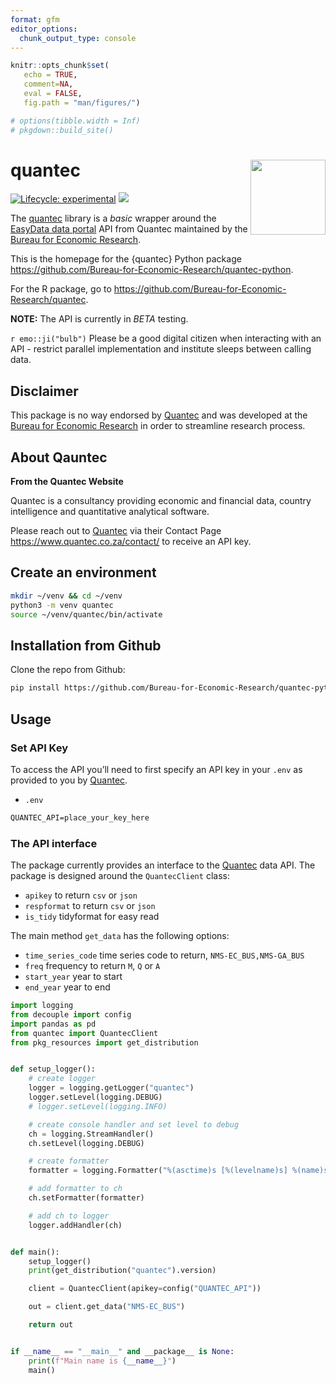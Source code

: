 ```yaml
---
format: gfm
editor_options: 
  chunk_output_type: console
---
```


```r
knitr::opts_chunk$set(
   echo = TRUE, 
   comment=NA,
   eval = FALSE, 
   fig.path = "man/figures/")

# options(tibble.width = Inf)
# pkgdown::build_site()
```

# quantec <img src="man/figures/logo.png" align="right" alt="" width="120" />

[![Lifecycle: experimental](https://img.shields.io/badge/lifecycle-experimental-orange.svg)](https://www.tidyverse.org/lifecycle/#experimental)
[![](https://img.shields.io/github/last-commit/Bureau-for-Economic-Research/quantec.svg)](https://github.com/Bureau-for-Economic-Research/quantec-python/commits/develop)

The [quantec](https://github.com/Bureau-for-Economic-Research/quantec-python) library is a _basic_ wrapper around the [EasyData data portal](https://www.easydata.co.za/) API from Quantec maintained by the [Bureau for Economic Research](https://www.ber.ac.za/home/).

This is the homepage for the {quantec} Python package <https://github.com/Bureau-for-Economic-Research/quantec-python>.

For the R package, go to <https://github.com/Bureau-for-Economic-Research/quantec>.

**NOTE:** The API is currently in _BETA_ testing.

`r emo::ji("bulb")` Please be a good digital citizen when interacting with an API - restrict parallel implementation and institute sleeps between calling data. 

## Disclaimer

This package is no way endorsed by [Quantec](https://www.easydata.co.za/) and was developed at the [Bureau for Economic Research](https://www.ber.ac.za/home/) in order to streamline research process. 

## About Qauntec

**From the Quantec Website**

Quantec is a consultancy providing economic and financial data, country intelligence and quantitative analytical software.

Please reach out to [Quantec](https://www.easydata.co.za/) via their Contact Page <https://www.quantec.co.za/contact/> to receive an API key.

## Create an environment

```bash
mkdir ~/venv && cd ~/venv
python3 -m venv quantec
source ~/venv/quantec/bin/activate
```


## Installation from Github

Clone the repo from Github:

```bash
pip install https://github.com/Bureau-for-Economic-Research/quantec-python
```

## Usage

### Set API Key

To access the API you'll need to first specify an API key in your `.env` as provided to you by [Quantec](https://www.easydata.co.za/).

* `.env`

```txt
QUANTEC_API=place_your_key_here
```

### The API interface

The package currently provides an interface to the [Quantec](https://www.easydata.co.za/) data API. The package is designed around the `QuantecClient` class: 

* `apikey` to return `csv` or `json`
* `respformat` to return `csv` or `json`
* `is_tidy` tidyformat for easy read

The main method `get_data` has the following options:

* `time_series_code` time series code to return, `NMS-EC_BUS,NMS-GA_BUS`
* `freq` frequency to return `M`, `Q` or `A`
* `start_year` year to start
* `end_year` year to end


```python
import logging
from decouple import config
import pandas as pd
from quantec import QuantecClient
from pkg_resources import get_distribution


def setup_logger():
    # create logger
    logger = logging.getLogger("quantec")
    logger.setLevel(logging.DEBUG)
    # logger.setLevel(logging.INFO)

    # create console handler and set level to debug
    ch = logging.StreamHandler()
    ch.setLevel(logging.DEBUG)

    # create formatter
    formatter = logging.Formatter("%(asctime)s [%(levelname)s] %(name)s: %(message)s")

    # add formatter to ch
    ch.setFormatter(formatter)

    # add ch to logger
    logger.addHandler(ch)


def main():
    setup_logger()
    print(get_distribution("quantec").version)

    client = QuantecClient(apikey=config("QUANTEC_API"))

    out = client.get_data("NMS-EC_BUS")

    return out


if __name__ == "__main__" and __package__ is None:
    print(f"Main name is {__name__}")
    main()
```

